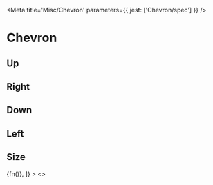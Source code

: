 

<Meta title='Misc/Chevron' parameters={{ jest: ['Chevron/spec'] }} />

# Chevron

<Canvas>
  <Story name='Default'>
    <Chevron size={40} />
  </Story>
</Canvas>

<ArgsTable of={Chevron} />

## Up

<Canvas>
  <Story name='Up'>
    <Chevron up />
  </Story>
</Canvas>

## Right

<Canvas>
  <Story name='Right'>
    <Chevron right />
  </Story>
</Canvas>

## Down

<Canvas>
  <Story name='Down'>
    <Chevron down />
  </Story>
</Canvas>

## Left

<Canvas>
  <Story name='Left'>
    <Chevron left />
  </Story>
</Canvas>

## Size

<Canvas>
  <Story
    name='Size'
    decorators={[
      (fn) => <Box display='flex' alignItems='center'>{fn()}</Box>,
    ]}
  >
    <>
      <Chevron size='x2' />
      <Chevron size='x4' />
      <Chevron size='x8' />
      <Chevron size='x16' />
      <Chevron size='x20' />
      <Chevron size='x24' />
      <Chevron size='x32' />
      <Chevron size='x40' />
    </>
  </Story>
</Canvas>
